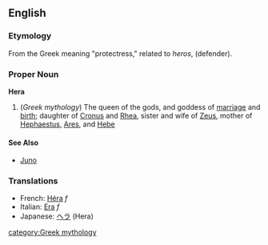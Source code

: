 ==English==
===Etymology===
From the Greek meaning "protectress," related to ''heros'', (defender).

===Proper Noun===
'''Hera'''
{{wikipedia}}
#(''Greek mythology'') The queen of the gods, and goddess of [[marriage]] and [[birth]]; daughter of [[Cronus]] and [[Rhea]], sister and wife of [[Zeus]], mother of [[Hephaestus]], [[Ares]], and [[Hebe]]

====See Also====
*[[Juno]]

===Translations===
*French: [[Héra]] ''f''
*Italian: [[Era]] ''f''
*Japanese: [[ヘラ]] (Hera)


[[category:Greek mythology]]